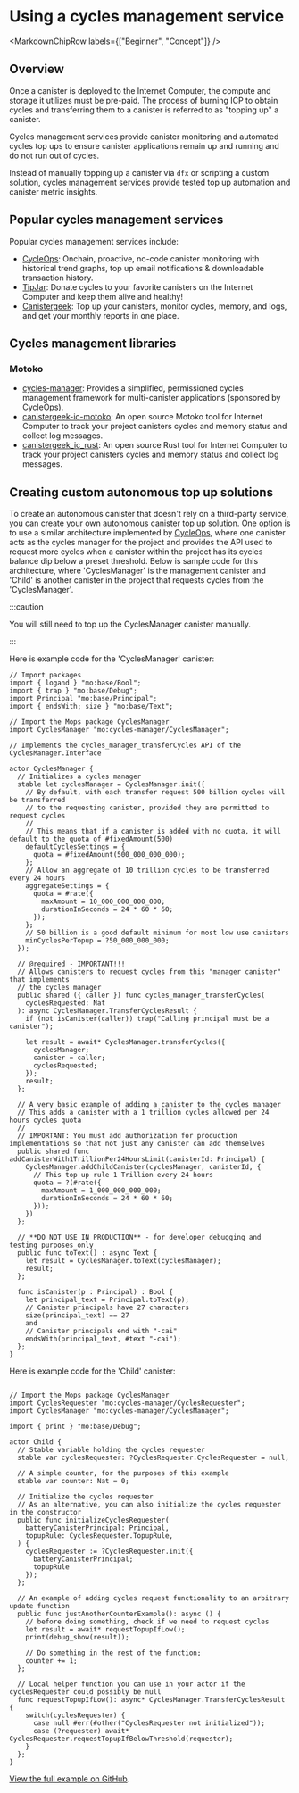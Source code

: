 
# Using a cycles management service

<MarkdownChipRow labels={["Beginner", "Concept"]} />

## Overview

Once a <GlossaryTooltip>canister</GlossaryTooltip> is deployed to the Internet Computer, the compute and storage it utilizes must be pre-paid. The process of burning ICP to obtain cycles and transferring them to a canister is referred to as "topping up" a canister.

Cycles management services provide canister monitoring and automated cycles top ups to ensure canister applications remain up and running and do not run out of cycles.

Instead of manually topping up a canister via `dfx` or scripting a custom solution, cycles management services provide tested top up automation and canister metric insights.

## Popular cycles management services
Popular cycles management services include:

* [CycleOps](https://cycleops.dev): Onchain, proactive, no-code canister monitoring with historical trend graphs, top up email notifications & downloadable transaction history.
* [TipJar](https://k25co-pqaaa-aaaab-aaakq-cai.ic0.app/): Donate cycles to your favorite canisters on the Internet Computer and keep them alive and healthy!
* [Canistergeek](https://cusyh-iyaaa-aaaah-qcpba-cai.raw.icp0.io/): Top up your canisters, monitor cycles, memory, and logs, and get your monthly reports in one place.

## Cycles management libraries

### Motoko

* [cycles-manager](https://github.com/CycleOperators/cycles-manager): Provides a simplified, permissioned cycles management framework for multi-canister applications (sponsored by CycleOps).
* [canistergeek-ic-motoko](https://github.com/usergeek/canistergeek-ic-motoko): An open source Motoko tool for Internet Computer to track your project canisters cycles and memory status and collect log messages.
* [canistergeek_ic_rust](https://github.com/usergeek/canistergeek_ic_rust): An open source Rust tool for Internet Computer to track your project canisters cycles and memory status and collect log messages.

## Creating custom autonomous top up solutions

To create an autonomous canister that doesn't rely on a third-party service, you can create your own autonomous canister top up solution. One option is to use a similar architecture implemented by [CycleOps](https://github.com/CycleOperators/cycles-manager/tree/main), where one canister acts as the cycles manager for the project and provides the API used to request more cycles when a canister within the project has its cycles balance dip below a preset threshold. Below is sample code for this architecture, where 'CyclesManager' is the management canister and 'Child' is another canister in the project that requests cycles from the 'CyclesManager'.

:::caution

You will still need to top up the CyclesManager canister manually.

:::

Here is example code for the 'CyclesManager' canister:

```motoko title="CyclesManager.mo"
// Import packages
import { logand } "mo:base/Bool";
import { trap } "mo:base/Debug";
import Principal "mo:base/Principal";
import { endsWith; size } "mo:base/Text";

// Import the Mops package CyclesManager
import CyclesManager "mo:cycles-manager/CyclesManager";

// Implements the cycles_manager_transferCycles API of the CyclesManager.Interface

actor CyclesManager {
  // Initializes a cycles manager
  stable let cyclesManager = CyclesManager.init({
    // By default, with each transfer request 500 billion cycles will be transferred
    // to the requesting canister, provided they are permitted to request cycles
    //
    // This means that if a canister is added with no quota, it will default to the quota of #fixedAmount(500)
    defaultCyclesSettings = {
      quota = #fixedAmount(500_000_000_000);
    };
    // Allow an aggregate of 10 trillion cycles to be transferred every 24 hours
    aggregateSettings = {
      quota = #rate({
        maxAmount = 10_000_000_000_000;
        durationInSeconds = 24 * 60 * 60;
      });
    };
    // 50 billion is a good default minimum for most low use canisters
    minCyclesPerTopup = ?50_000_000_000;
  });

  // @required - IMPORTANT!!!
  // Allows canisters to request cycles from this "manager canister" that implements
  // the cycles manager
  public shared ({ caller }) func cycles_manager_transferCycles(
    cyclesRequested: Nat
  ): async CyclesManager.TransferCyclesResult {
    if (not isCanister(caller)) trap("Calling principal must be a canister");

    let result = await* CyclesManager.transferCycles({
      cyclesManager;
      canister = caller;
      cyclesRequested;
    });
    result;
  };

  // A very basic example of adding a canister to the cycles manager
  // This adds a canister with a 1 trillion cycles allowed per 24 hours cycles quota
  //
  // IMPORTANT: You must add authorization for production implementations so that not just any canister can add themselves
  public shared func addCanisterWith1TrillionPer24HoursLimit(canisterId: Principal) {
    CyclesManager.addChildCanister(cyclesManager, canisterId, {
      // This top up rule 1 Trillion every 24 hours
      quota = ?(#rate({
        maxAmount = 1_000_000_000_000;
        durationInSeconds = 24 * 60 * 60;
      }));
    })
  };

  // **DO NOT USE IN PRODUCTION** - for developer debugging and testing purposes only
  public func toText() : async Text {
    let result = CyclesManager.toText(cyclesManager);
    result;
  };

  func isCanister(p : Principal) : Bool {
    let principal_text = Principal.toText(p);
    // Canister principals have 27 characters
    size(principal_text) == 27
    and
    // Canister principals end with "-cai"
    endsWith(principal_text, #text "-cai");
  };
}
```

Here is example code for the 'Child' canister:

```motoko Child.mo

// Import the Mops package CyclesManager
import CyclesRequester "mo:cycles-manager/CyclesRequester";
import CyclesManager "mo:cycles-manager/CyclesManager";

import { print } "mo:base/Debug";

actor Child {
  // Stable variable holding the cycles requester
  stable var cyclesRequester: ?CyclesRequester.CyclesRequester = null;

  // A simple counter, for the purposes of this example
  stable var counter: Nat = 0;

  // Initialize the cycles requester
  // As an alternative, you can also initialize the cycles requester in the constructor
  public func initializeCyclesRequester(
    batteryCanisterPrincipal: Principal,
    topupRule: CyclesRequester.TopupRule,
  ) {
    cyclesRequester := ?CyclesRequester.init({
      batteryCanisterPrincipal;
      topupRule
    });
  };

  // An example of adding cycles request functionality to an arbitrary update function
  public func justAnotherCounterExample(): async () {
    // before doing something, check if we need to request cycles
    let result = await* requestTopupIfLow();
    print(debug_show(result));

    // Do something in the rest of the function;
    counter += 1;
  };

  // Local helper function you can use in your actor if the cyclesRequester could possibly be null
  func requestTopupIfLow(): async* CyclesManager.TransferCyclesResult {
    switch(cyclesRequester) {
      case null #err(#other("CyclesRequester not initialized"));
      case (?requester) await* CyclesRequester.requestTopupIfBelowThreshold(requester);
    }
  };
}
```

[View the full example on GitHub](https://github.com/CycleOperators/cycles-manager/tree/main/example).

